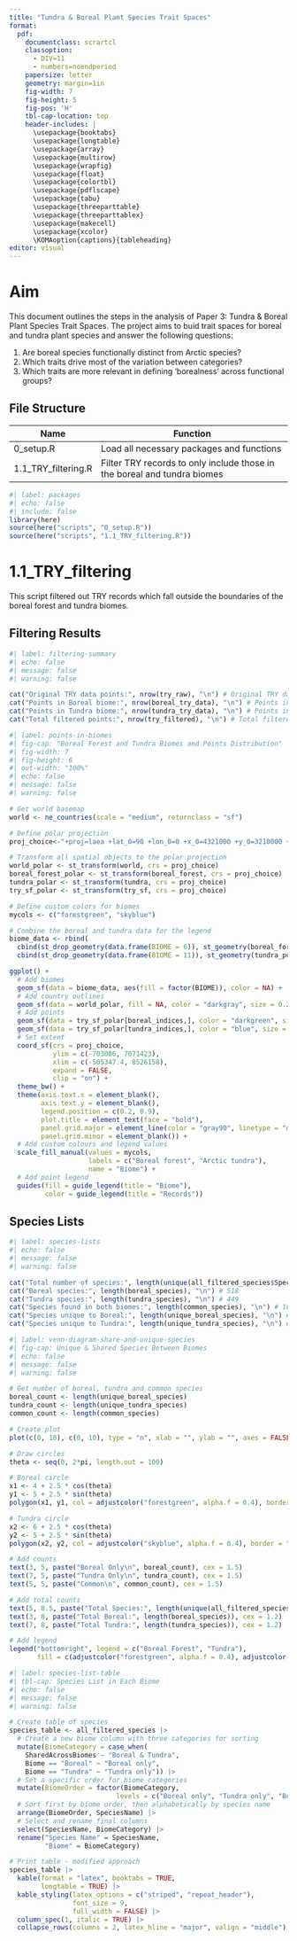 ```yaml
---
title: "Tundra & Boreal Plant Species Trait Spaces"
format: 
  pdf:
    documentclass: scrartcl
    classoption: 
      - DIV=11
      - numbers=noendperiod
    papersize: letter
    geometry: margin=1in
    fig-width: 7
    fig-height: 5
    fig-pos: 'H'
    tbl-cap-location: top
    header-includes: |
      \usepackage{booktabs}
      \usepackage{longtable}
      \usepackage{array}
      \usepackage{multirow}
      \usepackage{wrapfig}
      \usepackage{float}
      \usepackage{colortbl}
      \usepackage{pdflscape}
      \usepackage{tabu}
      \usepackage{threeparttable}
      \usepackage{threeparttablex}
      \usepackage{makecell}
      \usepackage{xcolor}
      \KOMAoption{captions}{tableheading}
editor: visual
---
```


# Aim

This document outlines the steps in the analysis of Paper 3: Tundra & Boreal Plant Species Trait Spaces. The project aims to buid trait spaces for boreal and tundra plant species and answer the following questions:

1.  Are boreal species functionally distinct from Arctic species?
2.  Which traits drive most of the variation between categories?
3.  Which traits are more relevant in defining 'borealness' across functional groups?

## File Structure

| Name                | Function                                                                 |
|-------------------|-----------------------------------------------------|
| 0_setup.R           | Load all necessary packages and functions                                |
| 1.1_TRY_filtering.R | Filter TRY records to only include those in the boreal and tundra biomes |

```r
#| label: packages
#| echo: false
#| include: false
library(here)
source(here("scripts", "0_setup.R"))
source(here("scripts", "1.1_TRY_filtering.R"))
```

# 1.1_TRY_filtering

This script filtered out TRY records which fall outside the boundaries of the boreal forest and tundra biomes.

## Filtering Results

```r
#| label: filtering-summary
#| echo: false
#| message: false
#| warning: false

cat("Original TRY data points:", nrow(try_raw), "\n") # Original TRY data points: 130 213 
cat("Points in Boreal biome:", nrow(boreal_try_data), "\n") # Points in Boreal biome: 20 594
cat("Points in Tundra biome:", nrow(tundra_try_data), "\n") # Points in Tundra biome: 42 500
cat("Total filtered points:", nrow(try_filtered), "\n") # Total filtered points: 63 094 

```

```r
#| label: points-in-biomes
#| fig-cap: "Boreal Forest and Tundra Biomes and Points Distribution"
#| fig-width: 7
#| fig-height: 6
#| out-width: "100%"
#| echo: false
#| message: false
#| warning: false

# Get world basemap
world <- ne_countries(scale = "medium", returnclass = "sf")

# Define polar projection
proj_choice<-"+proj=laea +lat_0=90 +lon_0=0 +x_0=4321000 +y_0=3210000 +ellps=GRS80 +units=m +no_defs "

# Transform all spatial objects to the polar projection
world_polar <- st_transform(world, crs = proj_choice)
boreal_forest_polar <- st_transform(boreal_forest, crs = proj_choice)
tundra_polar <- st_transform(tundra, crs = proj_choice)
try_sf_polar <- st_transform(try_sf, crs = proj_choice)

# Define custom colors for biomes
mycols <- c("forestgreen", "skyblue")

# Combine the boreal and tundra data for the legend
biome_data <- rbind(
  cbind(st_drop_geometry(data.frame(BIOME = 6)), st_geometry(boreal_forest_polar)) |> st_sf(),
  cbind(st_drop_geometry(data.frame(BIOME = 11)), st_geometry(tundra_polar)) |> st_sf())

ggplot() +
  # Add biomes
  geom_sf(data = biome_data, aes(fill = factor(BIOME)), color = NA) +
  # Add country outlines
  geom_sf(data = world_polar, fill = NA, color = "darkgray", size = 0.2) +
  # Add points
  geom_sf(data = try_sf_polar[boreal_indices,], color = "darkgreen", size = 0.8, alpha = 0.7) +
  geom_sf(data = try_sf_polar[tundra_indices,], color = "blue", size = 0.8, alpha = 0.7) +
  # Set extent
  coord_sf(crs = proj_choice, 
           ylim = c(-703086, 7071423), 
           xlim = c(-505347.4, 8526158),
           expand = FALSE,
           clip = "on") +
  theme_bw() +
  theme(axis.text.x = element_blank(),
        axis.text.y = element_blank(),
        legend.position = c(0.2, 0.9),
        plot.title = element_text(face = "bold"),
        panel.grid.major = element_line(color = "gray90", linetype = "dashed"),
        panel.grid.minor = element_blank()) +
  # Add custom colours and legend values
  scale_fill_manual(values = mycols,
                    labels = c("Boreal forest", "Arctic tundra"),
                    name = "Biome") +
  # Add point legend
  guides(fill = guide_legend(title = "Biome"),
         color = guide_legend(title = "Records"))
```

## Species Lists

```r
#| label: species-lists
#| echo: false
#| message: false
#| warning: false

cat("Total number of species:", length(unique(all_filtered_species$SpeciesName)), "\n") # 800
cat("Boreal species:", length(boreal_species), "\n") # 518
cat("Tundra species:", length(tundra_species), "\n") # 449
cat("Species found in both biomes:", length(common_species), "\n") # 167
cat("Species unique to Boreal:", length(unique_boreal_species), "\n") # 351
cat("Species unique to Tundra:", length(unique_tundra_species), "\n") # 282

```

```r
#| label: venn-diagram-share-and-unique-species
#| fig-cap: Unique & Shared Species Between Biomes
#| echo: false
#| message: false
#| warning: false

# Get number of boreal, tundra and common species
boreal_count <- length(unique_boreal_species)
tundra_count <- length(unique_tundra_species)
common_count <- length(common_species)

# Create plot
plot(c(0, 10), c(0, 10), type = "n", xlab = "", ylab = "", axes = FALSE)

# Draw circles
theta <- seq(0, 2*pi, length.out = 100)

# Boreal circle
x1 <- 4 + 2.5 * cos(theta)
y1 <- 5 + 2.5 * sin(theta)
polygon(x1, y1, col = adjustcolor("forestgreen", alpha.f = 0.4), border = "darkgreen")

# Tundra circle
x2 <- 6 + 2.5 * cos(theta)
y2 <- 5 + 2.5 * sin(theta)
polygon(x2, y2, col = adjustcolor("skyblue", alpha.f = 0.4), border = "blue")

# Add counts
text(3, 5, paste("Boreal Only\n", boreal_count), cex = 1.5)
text(7, 5, paste("Tundra Only\n", tundra_count), cex = 1.5)
text(5, 5, paste("Common\n", common_count), cex = 1.5)

# Add total counts
text(5, 8.5, paste("Total Species:", length(unique(all_filtered_species$SpeciesName))), cex = 1.3)
text(3, 8, paste("Total Boreal:", length(boreal_species)), cex = 1.2)
text(7, 8, paste("Total Tundra:", length(tundra_species)), cex = 1.2)

# Add legend
legend("bottomright", legend = c("Boreal Forest", "Tundra"), 
       fill = c(adjustcolor("forestgreen", alpha.f = 0.4), adjustcolor("skyblue", alpha.f = 0.4)))
```

```r
#| label: species-list-table
#| tbl-cap: Species List in Each Biome
#| echo: false
#| message: false
#| warning: false

# Create table of species
species_table <- all_filtered_species |>
  # Create a new biome column with three categories for sorting
  mutate(BiomeCategory = case_when(
    SharedAcrossBiomes ~ "Boreal & Tundra",
    Biome == "Boreal" ~ "Boreal only",
    Biome == "Tundra" ~ "Tundra only")) |>
  # Set a specific order for biome categories
  mutate(BiomeOrder = factor(BiomeCategory, 
                           levels = c("Boreal only", "Tundra only", "Boreal & Tundra"))) |> 
  # Sort first by biome order, then alphabetically by species name
  arrange(BiomeOrder, SpeciesName) |>
  # Select and rename final columns
  select(SpeciesName, BiomeCategory) |>
  rename("Species Name" = SpeciesName,
         "Biome" = BiomeCategory)

# Print table - modified approach
species_table |>
  kable(format = "latex", booktabs = TRUE,
        longtable = TRUE) |>
  kable_styling(latex_options = c("striped", "repeat_header"),
                font_size = 9,
                full_width = FALSE) |>
  column_spec(1, italic = TRUE) |>
  collapse_rows(columns = 2, latex_hline = "major", valign = "middle")
```
